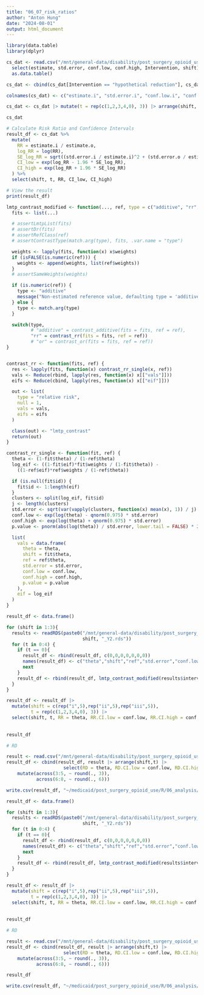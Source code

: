```yaml
---
title: "06_07_risk_ratios"
author: "Anton Hung"
date: "2024-08-01"
output: html_document
---
```


```r
library(data.table)
library(dplyr)
```

```r
cs_dat <- read.csv("/mnt/general-data/disability/post_surgery_opioid_use/analysis/ver4/plots/lmtp_results_c-section_Y2.csv") |>
  select(estimate, std.error, conf.low, conf.high, Intervention, shift) |>
  as.data.table()

cs_dat <- cbind(cs_dat[Intervention == "hypothetical reduction"], cs_dat[Intervention == "no reduction"])[, -c(5, 6, 11)]

colnames(cs_dat) <- c("estimate.i", "std.error.i", "conf.low.i", "conf.high.i", "estimate.o", "std.error.o", "conf.low.o", "conf.high.o", "shift")

cs_dat <- cs_dat |> mutate(t = rep(c(1,2,3,4,0), 3)) |> arrange(shift, t)

cs_dat
```

```r
# Calculate Risk Ratio and Confidence Intervals
result_df <- cs_dat %>%
  mutate(
    RR = estimate.i / estimate.o,
    log_RR = log(RR),
    SE_log_RR = sqrt((std.error.i / estimate.i)^2 + (std.error.o / estimate.o)^2),
    CI_low = exp(log_RR - 1.96 * SE_log_RR),
    CI_high = exp(log_RR + 1.96 * SE_log_RR)
  ) %>%
  select(shift, t, RR, CI_low, CI_high)

# View the result
print(result_df)

```





```r
lmtp_contrast_modified <- function(..., ref, type = c("additive", "rr", "or")) {
  fits <- list(...)

  # assertLmtpList(fits)
  # assertDr(fits)
  # assertRefClass(ref)
  # assertContrastType(match.arg(type), fits, .var.name = "type")

  weights <- lapply(fits, function(x) x$weights)
  if (isFALSE(is.numeric(ref))) {
    weights <- append(weights, list(ref$weights))
  }
  # assertSameWeights(weights)

  if (is.numeric(ref)) {
    type <- "additive"
    message("Non-estimated reference value, defaulting type = 'additive'")
  } else {
    type <- match.arg(type)
  }

  switch(type,
         # "additive" = contrast_additive(fits = fits, ref = ref),
         "rr" = contrast_rr(fits = fits, ref = ref))
         # "or" = contrast_or(fits = fits, ref = ref))
}


contrast_rr <- function(fits, ref) {
  res <- lapply(fits, function(x) contrast_rr_single(x, ref))
  vals <- Reduce(rbind, lapply(res, function(x) x[["vals"]]))
  eifs <- Reduce(cbind, lapply(res, function(x) x[["eif"]]))

  out <- list(
    type = "relative risk",
    null = 1,
    vals = vals,
    eifs = eifs
  )

  class(out) <- "lmtp_contrast"
  return(out)
}

contrast_rr_single <- function(fit, ref) {
  theta <- (1-fit$theta) / (1-ref$theta)
  log_eif <- ((1-fit$eif)*fit$weights / (1-fit$theta)) -
    ((1-ref$eif)*ref$weights / (1-ref$theta))

  if (is.null(fit$id)) {
    fit$id <- 1:length(eif)
  }
  clusters <- split(log_eif, fit$id)
  j <- length(clusters)
  std.error <- sqrt(var(vapply(clusters, function(x) mean(x), 1)) / j)
  conf.low <- exp(log(theta) - qnorm(0.975) * std.error)
  conf.high <- exp(log(theta) + qnorm(0.975) * std.error)
  p.value <- pnorm(abs(log(theta)) / std.error, lower.tail = FALSE) * 2

  list(
    vals = data.frame(
      theta = theta,
      shift = fit$theta,
      ref = ref$theta,
      std.error = std.error,
      conf.low = conf.low,
      conf.high = conf.high,
      p.value = p.value
    ),
    eif = log_eif
  )
}


```


```r
result_df <- data.frame()

for (shift in 1:3){
  results <- readRDS(paste0("/mnt/general-data/disability/post_surgery_opioid_use/analysis/ver4/lmtp_result_c-section_shift_",
                            shift, "_Y2.rds"))
  for (t in 0:4) {
    if (t == 0){
      result_df <- rbind(result_df, c(0,0,0,0,0,0,0))
      names(result_df) <- c("theta","shift","ref","std.error","conf.low","conf.high","p.value")
      next
    }
    result_df <- rbind(result_df, lmtp_contrast_modified(results$intervention[[t]], ref = results$observed[[t]], type="rr")$vals)
  }
}

result_df <- result_df |>
  mutate(shift = c(rep("i",5),rep("ii",5),rep("iii",5)),
         t = rep(c(1,2,3,4,0), 3)) |>
  select(shift, t, RR = theta, RR.CI.low = conf.low, RR.CI.high = conf.high)
         
  
result_df

```

```r
# RD

result <- read.csv("/mnt/general-data/disability/post_surgery_opioid_use/analysis/ver4/plots/lmtp_contrasts_c-section_Y2.csv")
result_df <- cbind(result_df, result |> arrange(shift,t) |>
                     select(RD = theta, RD.CI.low = conf.low, RD.CI.high = conf.high)) |>
    mutate(across(3:5, ~ round(., 3)),
           across(6:8, ~ round(., 6)))

write.csv(result_df, "~/medicaid/post_surgery_opioid_use/R/06_analysis/c-section_RD_and_RR.csv", row.names = F)


```


```r
result_df <- data.frame()

for (shift in 1:3){
  results <- readRDS(paste0("/mnt/general-data/disability/post_surgery_opioid_use/analysis/ver4/lmtp_result_other_shift_",
                            shift, "_Y2.rds"))
  for (t in 0:4) {
    if (t == 0){
      result_df <- rbind(result_df, c(0,0,0,0,0,0,0))
      names(result_df) <- c("theta","shift","ref","std.error","conf.low","conf.high","p.value")
      next
    }
    result_df <- rbind(result_df, lmtp_contrast_modified(results$intervention[[t]], ref = results$observed[[t]], type="rr")$vals)
  }
}

result_df <- result_df |>
  mutate(shift = c(rep("i",5),rep("ii",5),rep("iii",5)),
         t = rep(c(1,2,3,4,0), 3)) |>
  select(shift, t, RR = theta, RR.CI.low = conf.low, RR.CI.high = conf.high)
         
  
result_df

```

```r
# RD

result <- read.csv("/mnt/general-data/disability/post_surgery_opioid_use/analysis/ver4/plots/lmtp_contrasts_other_Y2.csv")
result_df <- cbind(result_df, result |> arrange(shift,t) |>
                     select(RD = theta, RD.CI.low = conf.low, RD.CI.high = conf.high)) |>
    mutate(across(3:5, ~ round(., 3)),
           across(6:8, ~ round(., 6)))

result_df

write.csv(result_df, "~/medicaid/post_surgery_opioid_use/R/06_analysis/other_RD_and_RR.csv", row.names = F)


```